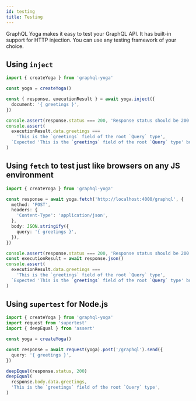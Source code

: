 ```yaml
---
id: testing
title: Testing
---
```


GraphQL Yoga makes it easy to test your GraphQL API. It has built-in support for HTTP injection. You can use any testing framework of your choice.

## Using `inject`

```ts
import { createYoga } from 'graphql-yoga'

const yoga = createYoga()

const { response, executionResult } = await yoga.inject({
  document: '{ greetings }',
})

console.assert(response.status === 200, 'Response status should be 200')
console.assert(
  executionResult.data.greetings ===
    'This is the `greetings` field of the root `Query` type',
  `Expected 'This is the `greetings` field of the root `Query` type' but got ${executionResult.data.greetings}`,
)
```

## Using `fetch` to test just like browsers on any JS environment

```ts
import { createYoga } from 'graphql-yoga'

const response = await yoga.fetch('http://localhost:4000/graphql', {
  method: 'POST',
  headers: {
    'Content-Type': 'application/json',
  },
  body: JSON.stringify({
    query: '{ greetings }',
  }),
})

console.assert(response.status === 200, 'Response status should be 200')
const executionResult = await response.json()
console.assert(
  executionResult.data.greetings ===
    'This is the `greetings` field of the root `Query` type',
  `Expected 'This is the `greetings` field of the root `Query` type' but got ${executionResult.data.greetings}`,
)
```

## Using `supertest` for Node.js

```ts
import { createYoga } from 'graphql-yoga'
import request from 'supertest'
import { deepEqual } from 'assert'

const yoga = createYoga()

const response = await request(yoga).post('/graphql').send({
  query: '{ greetings }',
})

deepEqual(response.status, 200)
deepEqual(
  response.body.data.greetings,
  'This is the `greetings` field of the root `Query` type',
)
```
